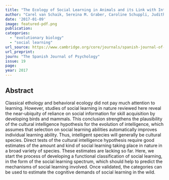 ```yaml
---
title: "The Ecology of Social Learning in Animals and its Link with Intelligence"
author: "Carel van Schaik, Sereina M. Graber, Caroline Schuppli, Judith Burkart"
date: '2017-01-09'
image: featured-pdf.png
publication: 
categories:
  - "evolutionary biology"
  - "social learning"
url_source: https://www.cambridge.org/core/journals/spanish-journal-of-psychology/article/abs/ecology-of-social-learning-in-animals-and-its-link-with-intelligence/928957B6AF798C78708CC23CEDA580CA
url_preprint: 
journ: "The Spanish Journal of Psychology"
issue: 19
page: 
year: 2017
---
```


## Abstract

Classical ethology and behavioral ecology did not pay much attention to learning. However, studies of social learning in nature reviewed here reveal the near-ubiquity of reliance on social information for skill acquisition by developing birds and mammals. This conclusion strengthens the plausibility of the cultural intelligence hypothesis for the evolution of intelligence, which assumes that selection on social learning abilities automatically improves individual learning ability. Thus, intelligent species will generally be cultural species. Direct tests of the cultural intelligence hypothesis require good estimates of the amount and kind of social learning taking place in nature in a broad variety of species. These estimates are lacking so far. Here, we start the process of developing a functional classification of social learning, in the form of the social learning spectrum, which should help to predict the mechanisms of social learning involved. Once validated, the categories can be used to estimate the cognitive demands of social learning in the wild.
